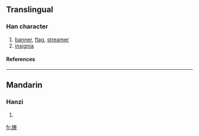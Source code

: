 ==Translingual==
===Han character===
{{Han char|rn=70|rad=方|as=15|sn=19|four=0826<sub>6</sub>|canj=卜尸人人日 (YSOOA)}}
# [[banner]], [[flag]], [[streamer]]
# [[insignia]]
====References====
{{Han ref|kx=0485.150|dkj=13706|dj=0847.160|hdz=32185.070|uh=65DD|ud=26077|bh=F24A|bd=62026}}

----
==Mandarin==
===Hanzi===
{{cmn-hanzi|pin=[[guài]] (guai4)|wg=kuai<sup>4</sup>}}
# {{defn|Mandarin}}

[[fr:旝]]